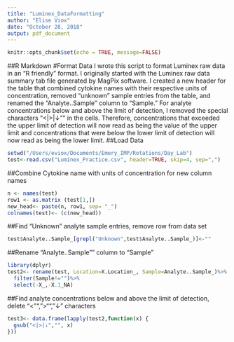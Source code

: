 ```yaml
---
title: "Luminex_DataFormatting"
author: "Elise Viox"
date: "October 28, 2018"
output: pdf_document
---
```

 
```r
knitr::opts_chunk$set(echo = TRUE, message=FALSE)
```
##R Markdown
#Format Data
I wrote this script to format Luminex raw data in an "R friendly" format. I originally started with the Luminex raw data summary tab file generated by MagPix software. I created a new header for the table that combined cytokine names with their respective units of concentration, removed "unknown" sample entries from the table, and renamed the "Analyte..Sample" column to "Sample." For analyte concentrations below and above the limit of detection, I removed the special characters "<|>|↓"" in the cells. Therefore, concentrations that exceeded the upper limit of detection will now read as being the value of the upper limit and concentrations that were below the lower limit of detection will now read as being the lower limit.
##Load Data
```r

setwd("/Users/eviox/Documents/Emory_IMP/Rotations/Day_Lab")
test<-read.csv("Luminex_Practice.csv", header=TRUE, skip=4, sep=",")
```

##Combine Cytokine name with units of concentration for new column names
```r
n <- names(test)
row1 <- as.matrix (test[1,])
new_head<- paste(n, row1, sep= "_")
colnames(test)<- (c(new_head))
```

##Find "Unknown" analyte sample entries, remove row from data set 
```r
test$Analyte..Sample_[grepl("Unknown",test$Analyte..Sample_)]<-""
```

##Rename "Analyte..Sample"" column to "Sample"
```r
library(dplyr)
test2<- rename(test, Location=X.Location_, Sample=Analyte..Sample_)%>%
  filter(Sample!="")%>%
  select(-X_,-X.1_NA)
```

##Find analyte concentrations below and above the limit of detection, delete "<"", ">"", "↓" characters
```r
test3<- data.frame(lapply(test2,function(x) {
  gsub("<|>|↓","", x)
}))
```
